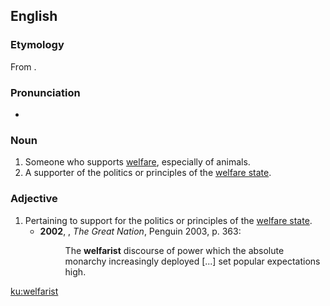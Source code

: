 ==English==

===Etymology===
From {{suffix|welfare|ist|lang=en}}.

===Pronunciation===
* {{a|UK}} {{IPA|/ˈwɛlfɛːɹɪst/|lang=en}}

===Noun===
{{en-noun}}

# Someone who supports [[welfare]], especially of animals.
# A supporter of the politics or principles of the [[welfare state]].

===Adjective===
{{en-adj}}

# Pertaining to support for the politics or principles of the [[welfare state]].
#* '''2002''', {{w|Colin Jones (historian)|Colin Jones}}, ''The Great Nation'', Penguin 2003, p. 363:
#*: The '''welfarist''' discourse of power which the absolute monarchy increasingly deployed [...] set popular expectations high.

[[ku:welfarist]]